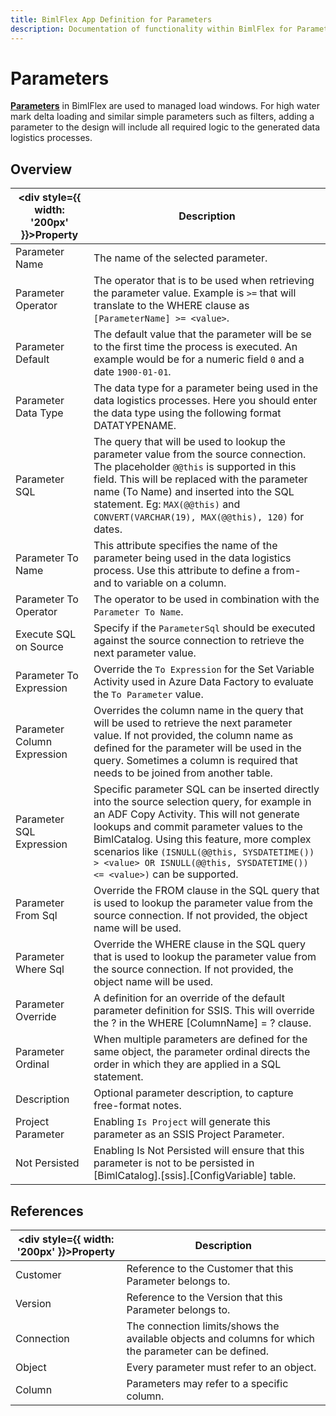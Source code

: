 ---
title: BimlFlex App Definition for Parameters
description: Documentation of functionality within BimlFlex for Parameters
---
<head>
  <meta name="varigenceProduct" content="BimlFlex"></meta>
  <meta name="varigenceArticleType" content="Reference"></meta>
</head>


# Parameters

[**Parameters**](../../concepts/load-parameters) in BimlFlex are used to managed load windows. For high water mark delta loading and similar simple parameters such as filters, adding a parameter to the design will include all required logic to the generated data logistics processes.

## Overview
  
| <div style={{ width: '200px' }}>Property</div> | Description |
| --------- | ----------- |
|Parameter Name | The name of the selected parameter.|
|Parameter Operator | The operator that is to be used when retrieving the parameter value. Example is `>=` that will translate to the WHERE clause as `[ParameterName] >= <value>`.|
|Parameter Default | The default value that the parameter will be se to the first time the process is executed. An example would be for a numeric field `0` and a date `1900-01-01`.|
|Parameter Data Type | The data type for a parameter being used in the data logistics processes. Here you should enter the data type using the following format DATATYPENAME.|
|Parameter SQL | The query that will be used to lookup the parameter value from the source connection. The placeholder `@@this` is supported in this field. This will be replaced with the parameter name (To Name) and inserted into the SQL statement. Eg: `MAX(@@this)` and `CONVERT(VARCHAR(19), MAX(@@this), 120)` for dates.|
|Parameter To Name | This attribute specifies the name of the parameter being used in the data logistics process. Use this attribute to define a from- and to variable on a column.|
|Parameter To Operator | The operator to be used in combination with the `Parameter To Name`.|
|Execute SQL on Source | Specify if the `ParameterSql` should be executed against the source connection to retrieve the next parameter value.|
|Parameter To Expression | Override the `To Expression` for the Set Variable Activity used in Azure Data Factory to evaluate the `To Parameter` value.|
|Parameter Column Expression | Overrides the column name in the query that will be used to retrieve the next parameter value. If not provided, the column name as defined for the parameter will be used in the query. Sometimes a column is required that needs to be joined from another table.|
|Parameter SQL Expression | Specific parameter SQL can be inserted directly into the source selection query, for example in an ADF Copy Activity. This will not generate lookups and commit parameter values to the BimlCatalog. Using this feature, more complex scenarios like `(ISNULL(@@this, SYSDATETIME()) > <value> OR ISNULL(@@this, SYSDATETIME()) <= <value>)` can be supported.|
|Parameter From Sql | Override the FROM clause in the SQL query that is used to lookup the parameter value from the source connection. If not provided, the object name will be used.|
|Parameter Where Sql | Override the WHERE clause in the SQL query that is used to lookup the parameter value from the source connection. If not provided, the object name will be used.|
|Parameter Override | A definition for an override of the default parameter definition for SSIS. This will override the ? in the WHERE [ColumnName] = ? clause.|
|Parameter Ordinal | When multiple parameters are defined for the same object, the parameter ordinal directs the order in which they are applied in a SQL statement.|
|Description | Optional parameter description, to capture free-format notes.|
|Project Parameter | Enabling `Is Project` will generate this parameter as an SSIS Project Parameter.|
|Not Persisted | Enabling Is Not Persisted will ensure that this parameter is not to be persisted in [BimlCatalog].[ssis].[ConfigVariable] table.|

## References
  
| <div style={{ width: '200px' }}>Property</div> | Description |
| --------- | ----------- |
|Customer | Reference to the Customer that this Parameter belongs to.|
|Version | Reference to the Version that this Parameter belongs to.|
|Connection | The connection limits/shows the available objects and columns for which the parameter can be defined.|
|Object | Every parameter must refer to an object.|
|Column | Parameters may refer to a specific column.|

